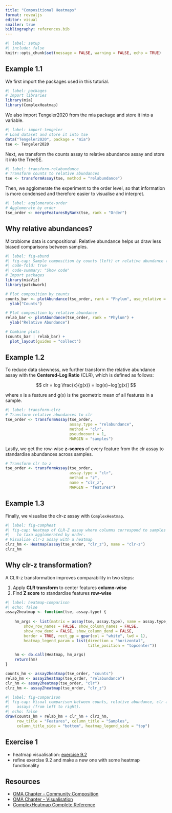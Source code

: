 ```yaml
---
title: "Compositional Heatmaps"
format: revealjs
editor: visual
smaller: true
bibliography: references.bib
---
```


```r
#| label: setup
#| include: false
knitr::opts_chunk$set(message = FALSE, warning = FALSE, echo = TRUE)
```

## Example 1.1

We first import the packages used in this tutorial.

```r
#| label: packages
# Import libraries
library(mia)
library(ComplexHeatmap)
```

We also import Tengeler2020 from the mia package and store it into a variable.

```r
#| label: import-tengeler
# Load dataset and store it into tse
data("Tengeler2020", package = "mia")
tse <- Tengeler2020
```

Next, we transform the counts assay to relative abundance assay and store it into the TreeSE.

```r
#| label: transform-relabundance
# Transform counts to relative abundances
tse <- transformAssay(tse, method = "relabundance")
```

Then, we agglomerate the experiment to the order level, so that information is more condensed and therefore easier to visualise and interpret.

```r
#| label: agglomerate-order
# Agglomerate by order
tse_order <- mergeFeaturesByRank(tse, rank = "Order")
```

## Why relative abundances?

Microbiome data is compositional. Relative abundance helps us draw less biased
comparisons between samples.

```r
#| label: fig-abund
#| fig-cap: Sample composition by counts (left) or relative abundance (right).
#| code-fold: true
#| code-summary: "Show code"
# Import packages
library(miaViz)
library(patchwork)

# Plot composition by counts
counts_bar <- plotAbundance(tse_order, rank = "Phylum", use_relative = FALSE) +
  ylab("Counts")

# Plot composition by relative abundance
relab_bar <- plotAbundance(tse_order, rank = "Phylum") +
  ylab("Relative Abundance")

# Combine plots
(counts_bar | relab_bar) +
  plot_layout(guides = "collect")
```

## Example 1.2

To reduce data skewness, we further transform the relative abundance assay with
the **Centered-Log Ratio** (CLR), which is defined as follows:

$$
clr = log \frac{x}{g(x)} = log(x)−log[g(x)]
$$

where x is a feature and g(x) is the geometric mean of all features in a sample.

```r
#| label: transform-clrz
# Transform relative abundances to clr
tse_order <- transformAssay(tse_order,
                            assay.type = "relabundance",
                            method = "clr",
                            pseudocount = 1,
                            MARGIN = "samples")
```

Lastly, we get the row-wise **z-scores** of every feature from the clr assay to
standardise abundances across samples.

```r
# Transform clr to z
tse_order <- transformAssay(tse_order,
                            assay.type = "clr", 
                            method = "z",
                            name = "clr_z",
                            MARGIN = "features")
```

## Example 1.3

Finally, we visualise the clr-z assay with `ComplexHeatmap`.

```r
#| label: fig-compheat
#| fig-cap: Heatmap of CLR-Z assay where columns correspond to samples and rows
#|   to taxa agglomerated by order.
# Visualise clr-z assay with a heatmap
clrz_hm <- Heatmap(assay(tse_order, "clr_z"), name = "clr-z")
clrz_hm
```

## Why clr-z transformation?

A CLR-z transformation improves comparability in two steps:

1.  Apply **CLR transform** to center features **column-wise**
2.  Find **Z score** to standardise features **row-wise**

```r
#| label: heatmap-comparison
#| echo: false
assay2heatmap <- function(tse, assay.type) {
  
    hm_args <- list(matrix = assay(tse, assay.type), name = assay.type,
        show_row_names = FALSE, show_column_names = FALSE,
        show_row_dend = FALSE, show_column_dend = FALSE,
        border = TRUE, rect_gp = gpar(col = "white", lwd = 1),
        heatmap_legend_param = list(direction = "horizontal",
                                    title_position = "topcenter"))

    hm <- do.call(Heatmap, hm_args)
    return(hm)
}

counts_hm <- assay2heatmap(tse_order, "counts")
relab_hm <- assay2heatmap(tse_order, "relabundance")
clr_hm <- assay2heatmap(tse_order, "clr")
clrz_hm <- assay2heatmap(tse_order, "clr_z")
```

```r
#| label: fig-comparison
#| fig-cap: Visual comparison between counts, relative abundance, clr and clr-z
#|   assays (from left to right).
#| echo: false
draw(counts_hm + relab_hm + clr_hm + clrz_hm,
     row_title = "Features", column_title = "Samples",
     column_title_side = "bottom", heatmap_legend_side = "top")
```

## Exercise 1

-   heatmap visualisation: [exercise 9.2](https://microbiome.github.io/OMA/docs/devel/pages/98_exercises.html#heatmap-visualization){target="_blank"}
-   refine exercise 9.2 and make a new one with some heatmap functionality

## Resources

-   [OMA Chapter - Community Composition](https://microbiome.github.io/OMA/docs/devel/pages/21_microbiome_community.html){target="_blank"}
-   [OMA Chapter - Visualisation](https://microbiome.github.io/OMA/docs/devel/pages/19_visualization_techniques.html){target="_blank"}
-   [ComplexHeatmap Complete Reference](https://jokergoo.github.io/ComplexHeatmap-reference/book/){target="_blank"}
